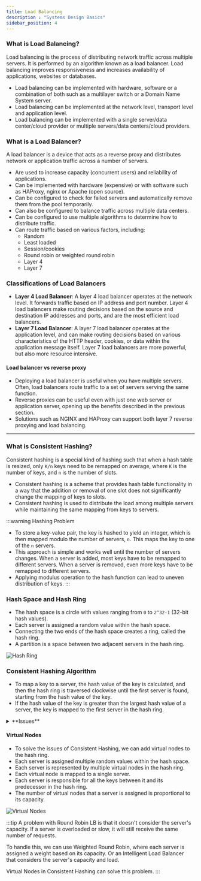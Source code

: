 ```yaml
---
title: Load Balancing
description : "Systems Design Basics"
sidebar_position: 4
---
```


### What is Load Balancing?
Load balancing is the process of distributing network traffic across multiple servers. It is performed by an algorithm known as a load balancer.
Load balancing improves responsiveness and increases availability of applications, websites or databases.
- Load balancing can be implemented with hardware, software or a combination of both such as a multilayer switch or a Domain Name System server.
- Load balancing can be implemented at the network level, transport level and application level.
- Load balancing can be implemented with a single server/data center/cloud provider or multiple servers/data centers/cloud providers.

### What is a Load Balancer?
A load balancer is a device that acts as a reverse proxy and distributes network or application traffic across a number of servers.
- Are used to increase capacity (concurrent users) and reliability of applications.
- Can be implemented with hardware (expensive) or with software such as HAProxy, nginx or Apache (open source).
- Can be configured to check for failed servers and automatically remove them from the pool temporarily.
- Can also be configured to balance traffic across multiple data centers.
- Can be configured to use multiple algorithms to determine how to distribute traffic.
- Can route traffic based on various factors, including:
    - Random
    - Least loaded
    - Session/cookies
    - Round robin or weighted round robin
    - Layer 4
    - Layer 7

### Classifications of Load Balancers
- **Layer 4 Load Balancer**: A layer 4 load balancer operates at the network level.
 It forwards traffic based on IP address and port number. Layer 4 load balancers make routing decisions based on the source and destination IP addresses and ports, and are the most efficient load balancers.
- **Layer 7 Load Balancer**: A layer 7 load balancer operates at the application level, and can make routing decisions based on various characteristics of the HTTP header, cookies, or data within the application message itself.
 Layer 7 load balancers are more powerful, but also more resource intensive.


#### Load balancer vs reverse proxy
- Deploying a load balancer is useful when you have multiple servers. Often, load balancers route traffic to a set of servers serving the same function.
- Reverse proxies can be useful even with just one web server or application server, opening up the benefits described in the previous section.
- Solutions such as NGINX and HAProxy can support both layer 7 reverse proxying and load balancing.

---

### What is Consistent Hashing?
Consistent hashing is a special kind of hashing such that when a hash table is resized, only `K/n` keys need to be remapped on average, where `K` is the number of keys, and `n` is the number of slots.
- Consistent hashing is a scheme that provides hash table functionality in a way that the addition or removal of one slot does not significantly change the mapping of keys to slots.
- Consistent hashing is used to distribute the load among multiple servers while maintaining the same mapping from keys to servers.

:::warning Hashing Problem
- To store a key-value pair, the key is hashed to yield an integer, which is then mapped modulo the number of servers, `n`. This maps the key to one of the `n` servers.
- This approach is simple and works well until the number of servers changes. When a server is added, most keys have to be remapped to different servers. When a server is removed, even more keys have to be remapped to different servers.
- Applying modulus operation to the hash function can lead to uneven distribution of keys.
:::

### Hash Space and Hash Ring
- The hash space is a circle with values ranging from `0` to `2^32-1` (32-bit hash values).
- Each server is assigned a random value within the hash space.
- Connecting the two ends of the hash space creates a ring, called the hash ring.
- A partition is a space between two adjacent servers in the hash ring.

![Hash Ring](./img/hash-ring.png)

### Consistent Hashing Algorithm
- To map a key to a server, the hash value of the key is calculated, and then the hash ring is traversed clockwise until the first server is found, starting from the hash value of the key.
- If the hash value of the key is greater than the largest hash value of a server, the key is mapped to the first server in the hash ring.
<details>
<summary>**Issues**</summary>
    - Size of Ring is not fixed, it varies when servers are added or removed.
    - Size of partitions is not uniform, one partition can be very large and another can be very small.
    - Impossible to add or remove servers without remapping all the keys.
</details>

#### Virtual Nodes
- To solve the issues of Consistent Hashing, we can add virtual nodes to the hash ring.
- Each server is assigned multiple random values within the hash space.
- Each server is represented by multiple virtual nodes in the hash ring.
- Each virtual node is mapped to a single server.
- Each server is responsible for all the keys between it and its predecessor in the hash ring.
- The number of virtual nodes that a server is assigned is proportional to its capacity.

![Virtual Nodes](./img/virtual-nodes.png)

:::tip
A problem with Round Robin LB is that it doesn't consider the server's capacity.
If a server is overloaded or slow, it will still receive the same number of requests.

To handle this, we can use Weighted Round Robin, where each server is assigned a weight based on its capacity.
Or an Intelligent Load Balancer that considers the server's capacity and load.

Virtual Nodes in Consistent Hashing can solve this problem.
:::
